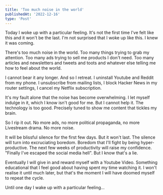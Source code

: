 ```yaml
---
title: 'Too much noise in the world'
publishedAt: '2022-12-16'
type: 'Post'
---
```


Today I woke up with a particular feeling. It's not the first time I've felt like this and it won't be the last.
I'm not surprised that I woke up like this. I knew it was coming.

There's too much noise in the world. Too many things trying to grab my attention.
Too many ads trying to sell me products I don't need. Too many articles and newsletters and tweets and toots and whatever else telling me how to feel about the world.

I cannot bear it any longer. And so I retreat. I uninstall Youtube and Reddit from my phone. I unsubscribe from mailing lists, I block Hacker News in my router settings, I cancel my Netflix subscription.

It's my fault alone that the noise has become overwhelming. I let myself indulge in it, which I know isn't good for me.
But I cannot help it. The technology is too good. Precisely tuned to show me content that tickles my brain.

So I rip it out. No more ads, no more political propaganda, no more Livestream drama. No more noise.

It will be blissful silence for the first few days.
But it won't last. The silence will turn into excruciating boredom. Boredom that I'll fight by being hyper-productive.
The next few weeks of productivity will raise my confidence. "Finally I've escaped the social media hell". But I know that's a lie.

Eventually I will give in and reward myself with a Youtube Video. Something educational that I feel good about having spent my time watching it. I won't realise it until much later, but that's the moment I will have doomed myself to repeat the cycle.

Until one day I wake up with a particular feeling...
